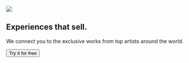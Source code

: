 <section py="8|12|16|24">
  <Container>
    <Grid col="1|2" gap="8|12|16" alignItems="center">
      <Image
        src="placeholder.jpg"
        colStart="null|2"
        w="full"
        rounded="lg"
        overflow="hidden"
      />
      <Flexbox
        flexDirection="column"
        alignItems="center|flex-start"
        textAlign="center|left"
      >
        <h1
          variant="heading.h1"
          m="0"
          fontWeight="extrabold"
          lineHeight="tight"
        >
          Experiences that sell.
        </h1>
        <p fontSize="xl|2xl" mt="2">
          We connect you to the exclusive works from top artists around the
          world.
        </p>
        <button as="a" href="#" variant="button.primary">
          Try it for free
          <Icon name="arrow-right" ml="4" />
        </button>
      </Flexbox>
    </Grid>
  </Container>
</section>
